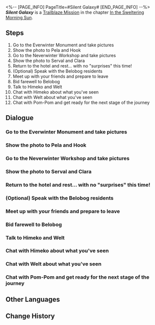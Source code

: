<%-- [PAGE_INFO]
PageTitle=#Silent Galaxy#
[END_PAGE_INFO] --%>
{{Stub|Dialogue.}}
{{Mission Infobox
|id            = 1011503
|title         = 
|image         = Mission Silent Galaxy.png{{subst:void|<!--$UPLOAD:<<SpriteOutput/Chronicle/1011503.png>-<Mission Silent Galaxy.png>-<Fate's Atlas Images>>-->}}
|type          = Trailblaze
|event_name    = 
|chapter       = In the Sweltering Morning Sun
|requirements  = [[Trailblaze Mission]] ''[[No Time for Me, My Friend]]'' completed
|summary       = The trailblazing expedition on Jarilo-VI has finally reached a satisfying conclusion.<br />One journey ends, just as another is about to begin. Sit tight &mdash; the Express will be starting up soon!
|characters    = Trailblazer
|startLocation = [[Jarilo-VI]] - [[Qlipoth Fort]]
|world         = Jarilo-VI
|area          = Qlipoth Fort
|prev          = No Time for Me, My Friend
|next          = An Invitation Without Proffer
|rewards       = Trailblaze EXP*150; Adventure Log*4; "A Trap With No Return"*1 { text = "A Trap With No Return" }; "Wildfire"*1 { text = "Wildfire" }; Credit*8,000
}}
'''''Silent Galaxy''''' is a [[Trailblaze Mission]] in the chapter [[In the Sweltering Morning Sun]].

==Steps==
# Go to the Everwinter Monument and take pictures
# Show the photo to Pela and Hook
# Go to the Neverwinter Workshop and take pictures
# Show the photo to Serval and Clara
# Return to the hotel and rest... with no "surprises" this time!
# (Optional) Speak with the Belobog residents
# Meet up with your friends and prepare to leave
# Bid farewell to Belobog
# Talk to Himeko and Welt
# Chat with Himeko about what you've seen
# Chat with Welt about what you've seen
# Chat with Pom-Pom and get ready for the next stage of the journey

<!--
==Gameplay Notes==

--><!--
==Trial Character==

-->
==Dialogue==
{{Stub Dialogue}}

===Go to the Everwinter Monument and take pictures===
{{Mission Description|type=trailblaze|location=Qlipoth Fort|The story ended and Bronya succeeded as the Supreme Guardian. The Overworld and Underworld reunited to create a complete Belobog.<br />You bid farewell to Bronya, but March 7th still has some unfulfilled wishes before you leave Jarilo-VI...<br />Take another stroll in the city and record with your camera the people and things you want to commit to memory.}}
{{Dialogue Start}}
:{{tx}}
{{Dialogue End}}

===Show the photo to Pela and Hook===
{{Mission Description|type=trailblaze|location=Administrative District|update|You photographed the Everwinter Monument and included Pela and Hook.<br />March 7th seems to be happy with your photography skills... Go ask what the two people in your photo think.}}
{{Dialogue Start}}
:{{tx}}
{{Dialogue End}}

===Go to the Neverwinter Workshop and take pictures===
{{Mission Description|type=trailblaze|location=Neverwinter Workshop|update|The story ended and Bronya succeeded as the Supreme Guardian. The Overworld and Underworld reunited to create a complete Belobog.<br />You bid farewell to Bronya, but March 7th still has some unfulfilled wishes before you leave Jarilo-VI...<br />Take another stroll in the city and record with your camera the people and things you want to commit to memory.}}
{{Dialogue Start}}
:{{tx}}
{{Dialogue End}}

===Show the photo to Serval and Clara===
{{Mission Description|type=trailblaze|location=Neverwinter Workshop|update|You took a group photo of Serval and Clara in the workshop.<br />Um, "group photo" means the photo should at least contain the two of them... You do understand this, right?}}
{{Dialogue Start}}
:{{tx}}
{{Dialogue End}}

===Return to the hotel and rest... with no "surprises" this time!===
{{Mission Description|type=trailblaze|location=Hotel Room|update|The story ended and Bronya succeeded as the Supreme Guardian. The Overworld and Underworld reunited to create a complete Belobog.<br />You spent your final relaxing time in Belobog. Now is the time to&mdash;<br />&mdash;to return to the hotel and sleep! Um, don't look at me... It's March 7th's idea.}}
{{Dialogue Start}}
:{{tx}}
{{Dialogue End}}

===(Optional) Speak with the Belobog residents===
{{Dialogue Start}}
:{{tx}}
{{Dialogue End}}

===Meet up with your friends and prepare to leave===
{{Mission Description|type=trailblaze|location=Hotel Corridor|update|The story ended, and Bronya succeeded as the Supreme Guardian. The Overworld and Underworld reunited to create a complete Belobog.<br />You spent a calm night at the Goethe Hotel. Though you had an ominous dream, the overall quality of sleep was quite satisfactory.<br />Go meet up with March 7th and Dan Heng. Now you really should get back to the Express.}}
{{Dialogue Start}}
:{{tx}}
{{Dialogue End}}

===Bid farewell to Belobog===
{{Mission Description|type=trailblaze|location=Administrative District|update|The story ended and Bronya succeeded as the Supreme Guardian. The Overworld and Underworld reunited to create a complete Belobog.<br />Take one last look at this world and this city &mdash; perhaps it is not as cold and alone anymore.}}
{{Dialogue Start}}
:{{tx}}
{{Dialogue End}}

===Talk to Himeko and Welt===
{{Mission Description|type=trailblaze|location=Parlor Car|update|The trailblazing expedition on Jarilo-VI has finally reached a satisfying conclusion.<br />You bid farewell to your new friends and return to the Express.<br />It's time to check in with Himeko and Welt about the situation on the Express.}}
{{Dialogue Start}}
:{{tx}}
{{Dialogue End}}

===Chat with Himeko about what you've seen===
{{Mission Description|type=trailblaze|location=Parlor Car|update|The trailblazing expedition on Jarilo-VI has finally reached a satisfying conclusion.<br />Himeko and Welt both give high praises for your first mission.<br />You can keep chatting with Himeko and see if she can answer some of the questions lingering in your mind.}}
{{Dialogue Start}}
:{{tx}}
{{Dialogue End}}

===Chat with Welt about what you've seen===
{{Mission Description|type=trailblaze|location=Parlor Car|update|The trailblazing expedition on Jarilo-VI has finally reached a satisfying conclusion.<br />Himeko and Welt both give high praises for your first mission.<br />You can keep chatting with Welt and see if he can answer some of the questions lingering in your mind.}}
{{Dialogue Start}}
:{{tx}}
{{Dialogue End}}

===Chat with Pom-Pom and get ready for the next stage of the journey===
{{Mission Description|type=trailblaze|location=Parlor Car|update|The trailblazing expedition on Jarilo-VI has finally reached a satisfying conclusion.<br />One journey ends just as another is about to begin.<br />Chat with the conductor and see when you'll be able to start the next chapter of your adventure.}}
{{Dialogue Start}}
:{{tx}}
{{Dialogue End}}

==Other Languages==
{{Other Languages
|en   = Silent Galaxy
|zhs  = 静静的星河
|zht  = 靜靜的星河
|ja   = 静かな星河
|ko   = 고요한 은하
|es   = Galaxia silenciosa
|fr   = Galaxie silencieuse
|ru   = Тишина галактики
|th   = กาแล็กซีที่เงียบสงัด
|vi   = Ngân Hà Tĩnh Mịch
|de   = Stille Galaxie
|id   = Galaksi yang Tenang
|pt   = Galáxia Silenciosa
}}

==Change History==
{{Change History|1.0}}
